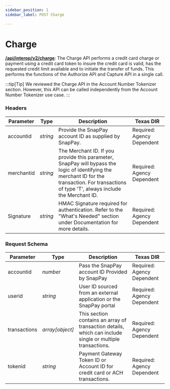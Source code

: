 ```yaml
---
sidebar_position: 1
sidebar_label: POST Charge

---
```


# Charge


**[<ApiBadge type="post" /> /api/interop/v2/charge](https://developer.fiserv.com/product/SnapPay/api/?type=post&path=/api/interop/v2/charge&branch=main&version=V2)**: The Charge API performs a credit card charge or payment using a credit card token to insure the credit card is valid, has the requested credit limit available and to initiate the transfer of funds. This performs the functions of the Authorize API and Capture API in a single call.


:::tip[Tip]
We reviewed the Charge API in the Account Number Tokenizer section. However, this API can be called
independently from the Account Number Tokenizer use case.
:::

### Headers

| Parameter | Type | Description | Texas DIR |
|---|---|---|---|
| accountid | *string* | Provide the SnapPay account ID as supplied by SnapPay. | Required: Agency Dependent |
| merchantid | *string* | The Merchant ID. If you provide this parameter, SnapPay will bypass the logic of identifying the merchant ID for the transaction. For transactions of type 'T', always include the Merchant ID. | Required: Agency Dependent |
| Signature | *string* | HMAC Signature required for authentication. Refer to the "What's Needed" section under Documentation for more details. | Required: Agency Dependent |


### Request Schema

| Parameter | Type | Description | Texas DIR |
|---|---|---|---|
| accountid | *number* | Pass the SnapPay account ID Provided by SnapPay | Required: Agency Dependent |
| userid | *string* | User ID sourced from an external application or the SnapPay portal | Required: Agency Dependent |
| transactions | *array[object]* | This section contains an array of transaction details, which can include single or multiple transactions. | Required: Agency Dependent |
| tokenid | *string* | Payment Gateway Token ID or Account ID for credit card or ACH transactions. | Required: Agency Dependent |